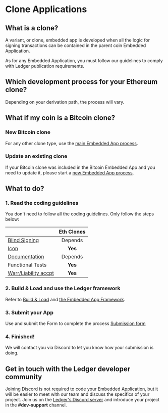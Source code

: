 
# Clone Applications

## What is a clone?

A variant, or clone, embedded app is developed when all the logic for signing transactions can be contained in the parent coin Embedded Application.

As for any Embedded Application, you must follow our guidelines to comply with Ledger publication requirements.


## Which development process for your Ethereum clone?

Depending on your derivation path, the process will vary. 

<Cards num={2}>
  <Card
    title="1 - Using the 44/60 path"
    href="/signing-devices/device-app/clones/eth-app-update"
  />
  <Card
    title="2 - All other paths"
    href="/signing-devices/device-app/clones/eth-clones"
  />
</Cards>


## What if my coin is a Bitcoin clone?

### New Bitcoin clone

For any other clone type, use the [main Embedded App process](../introduction/).

### Update an existing clone

If your Bitcoin clone was included in the Bitcoin Embedded App and you need to update it, please start a [new Embedded App process](../introduction/).


## What to do? 

### 1. Read the coding guidelines

You don't need to follow all the coding guidelines. Only follow the steps below:

|                                                              | Eth Clones |
|--------------------------------------------------------------|:----------:|
| [Blind Signing](../coding-guidelinesblind-signing/)          | Depends    |
| [Icon](../deliverables/icons/)                               | **Yes**    |
| [Documentation](../deliverables/documentation-requirements/) | Depends    |
| Functional Tests                                             | **Yes**    |
| [Warr/Liability accpt](../deliverables/warranty-disclaimer/) | **Yes**    |


### 2. Build & Load and use the Ledger framework
Refer to [Build & Load](../quickstart/build-load/) and [the Embedded App Framework](../quickstart/framework/).


### 3. Submit your App
Use and submit the Form to complete the process
[Submission form](../process/submission-form/)

### 4. Finished!
We will contact you via Discord to let you know how your submission is doing.


## Get in touch with the Ledger developer community

Joining Discord is not required to code your Embedded Application, but it will be easier to meet with our team and discuss the specifics of your project. Join us on the [Ledger's Discord server](https://developers.ledger.com/discord/) and introduce your project in the **#dev-support** channel.

